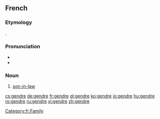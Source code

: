 ==French==
===Etymology===
{{etyl|la|fr}} {{term|gener}}.

===Pronunciation===
*{{IPA|/ʒɑ̃dʁ/|lang=fr}}
* {{audio|Fr-gendre.ogg|Audio}}

===Noun===
{{fr-noun|m}}

#[[son-in-law]]

[[Category:fr:Family]]

[[cs:gendre]]
[[de:gendre]]
[[fr:gendre]]
[[gl:gendre]]
[[ko:gendre]]
[[io:gendre]]
[[hu:gendre]]
[[ro:gendre]]
[[ru:gendre]]
[[vi:gendre]]
[[zh:gendre]]